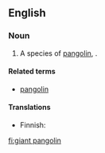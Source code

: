 ==English==
{{rfi}}
{{wikipedia|pangolin}}

===Noun===
{{en-noun|head=[[giant]] [[pangolin]]}}

# A species of [[pangolin]], {{taxlink|Manis gigantea|species}}.

====Related terms====
* [[pangolin]]

====Translations====
{{trans-top|species}}
* Finnish: {{t-|fi|jättiläismuurahaiskäpy}}
{{trans-mid}}
{{trans-bottom}}

[[fi:giant pangolin]]